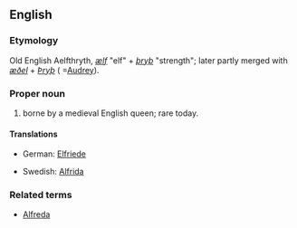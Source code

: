 ==English==

===Etymology===
Old English Aelfthryth, ''[[ælf]]'' "elf" + ''[[þryþ]]'' "strength"; later partly merged with ''[[æðel]]'' + ''[[Þryþ]]'' ( =[[Audrey]]).

===Proper noun===
{{en-proper noun}}

# {{given name|female}} borne by a medieval English queen; rare today.

====Translations====
{{trans-top|female given name}}
*German: [[Elfriede]]
{{trans-mid}}
*Swedish: [[Alfrida]]
{{trans-bottom}}

===Related terms===
*[[Alfreda]]